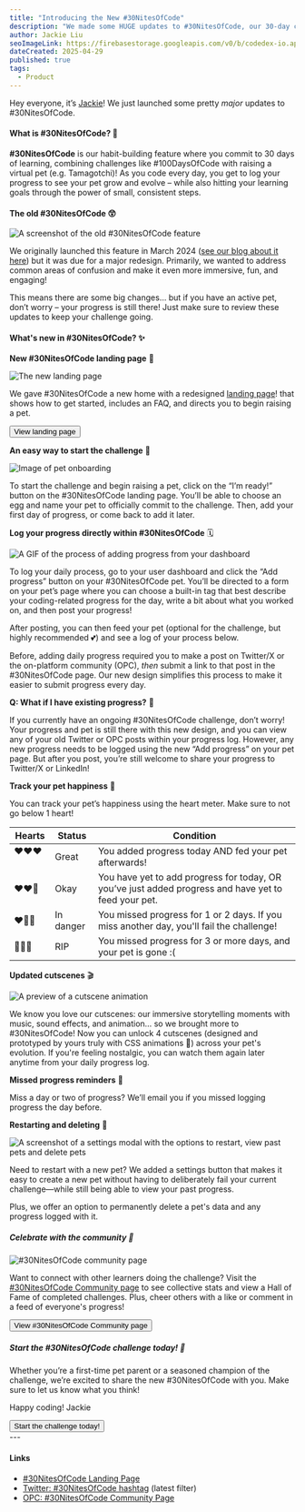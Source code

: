 ```yaml
---
title: "Introducing the New #30NitesOfCode"
description: "We made some HUGE updates to #30NitesOfCode, our 30-day challenge of learning and building! Take a look at what's new~ 🐣"
author: Jackie Liu
seoImageLink: https://firebasestorage.googleapis.com/v0/b/codedex-io.appspot.com/o/blogs%2F30-nites-of-code-revamp-2025%2Fbanner.png?alt=media&token=d40b1650-e9c3-4762-af21-d41cf19c7607
dateCreated: 2025-04-29
published: true
tags:
  - Product
---
```


Hey everyone, it’s [Jackie](https://www.codedex.io/@jackieisonline)! We just launched some pretty *major* updates to #30NitesOfCode.

#### What is #30NitesOfCode? 🐣

**#30NitesOfCode** is our habit-building feature where you commit to 30 days of learning, combining challenges like #100DaysOfCode with raising a virtual pet (e.g. Tamagotchi)! As you code every day, you get to log your progress to see your pet grow and evolve – while also hitting your learning goals through the power of small, consistent steps.

#### The old #30NitesOfCode 😲

![A screenshot of the old #30NitesOfCode feature](https://imgur.com/oUoVbtj.gif)

We originally launched this feature in March 2024 ([see our blog about it here](https://www.codedex.io/blog/30-nites-of-code)) but it was due for a major redesign. Primarily, we wanted to address common areas of confusion and make it even more immersive, fun, and engaging!

This means there are some big changes… but if you have an active pet, don’t worry – your progress is still there! Just make sure to review these updates to keep your challenge going.

#### What's new in #30NitesOfCode? ✨

**New #30NitesOfCode landing page** 🎉

![The new landing page](https://i.imgur.com/Kst8rik.gif)

We gave #30NitesOfCode a new home with a redesigned [landing page](https://www.codedex.io/30-nites-of-code)! that shows how to get started, includes an FAQ, and directs you to begin raising a pet.

<div style={{ display: "flex", justifyContent: "center", marginBottom: "1.2rem", transform: "scale(.9)" }}>
  <a href="https://www.codedex.io/30-nites-of-code" style={{ all: "unset" }} target="_blank" and rel="noopener noreferrer"><Button variant="yellow">View landing page</Button></a>
</div>

**An easy way to start the challenge** 🥚

![Image of pet onboarding](https://i.imgur.com/sgcaHqH.gif)

To start the challenge and begin raising a pet, click on the “I’m ready!” button on the #30NitesOfCode landing page. You’ll be able to choose an egg and name your pet to officially commit to the challenge. Then, add your first day of progress, or come back to add it later.

**Log your progress directly within #30NitesOfCode** 🗓️

![A GIF of the process of adding progress from your dashboard](https://i.imgur.com/jYzZnrc.gif)

To log your daily process, go to your user dashboard and click the “Add progress” button on your #30NitesOfCode pet. You’ll be directed to a form on your pet’s page where you can choose a built-in tag that best describe your coding-related progress for the day, write a bit about what you worked on, and then post your progress!

After posting, you can then feed your pet (optional for the challenge, but highly recommended 💕) and see a log of your process below.

Before, adding daily progress required you to make a post on Twitter/X or the on-platform community (OPC), *then* submit a link to that post in the #30NitesOfCode page. Our new design simplifies this process to make it easier to submit progress every day.

**Q: What if I have existing progress?** 🤔

If you currently have an ongoing #30NitesOfCode challenge, don’t worry! Your progress and pet is still there with this new design, and you can view any of your old Twitter or OPC posts within your progress log. However, any new progress needs to be logged using the new “Add progress” on your pet page. But after you post, you’re still welcome to share your progress to Twitter/X or LinkedIn!

**Track your pet happiness** 🥰

You can track your pet’s happiness using the heart meter. Make sure to not go below 1 heart!

| Hearts   | Status  | Condition |
| -------- | ------- | ------- |
| ❤️❤️❤️ &nbsp;&nbsp; | Great   | You added progress today AND fed your pet afterwards! |
| ❤️❤️🤍    | Okay    | You have yet to add progress for today, OR you’ve just added progress and have yet to feed your pet. |
| ❤️🤍🤍    | In danger | You missed progress for 1 or 2 days. If you miss another day, you'll fail the challenge! |
| 🤍🤍🤍    | RIP     | You missed progress for 3 or more days, and your pet is gone :(  |

**Updated cutscenes** 🎬

![A preview of a cutscene animation](https://i.imgur.com/KByw2nO.gif)

We know you love our cutscenes: our immersive storytelling moments with music, sound effects, and animation… so we brought more to #30NitesOfCode! Now you can unlock 4 cutscenes (designed and prototyped by yours truly with CSS animations 👀) across your pet's evolution. If you're feeling nostalgic, you can watch them again later anytime from your daily progress log.

**Missed progress reminders** 🚨

Miss a day or two of progress? We’ll email you if you missed logging progress the day before.

**Restarting and deleting** 🔄

![A screenshot of a settings modal with the options to restart, view past pets and delete pets](https://i.imgur.com/K2eljgN.png)

Need to restart with a new pet? We added a settings button that makes it easy to create a new pet without having to deliberately fail your current challenge—while still being able to view your past progress.

Plus, we offer an option to permanently delete a pet's data and any progress logged with it.

##### Celebrate with the community 🫶

![#30NitesOfCode community page](https://i.imgur.com/U8F5Xvx.png)

Want to connect with other learners doing the challenge? Visit the [#30NitesOfCode Community page](https://www.codedex.io/community/30-nites-of-code) to see collective stats and view a Hall of Fame of completed challenges. Plus, cheer others with a like or comment in a feed of everyone's progress!

<div style={{ display: "flex", justifyContent: "center", marginBottom: "1.2rem", transform: "scale(.9)" }}>
  <a href="https://www.codedex.io/community/30-nites-of-code" style={{ all: "unset" }} target="_blank" and rel="noopener noreferrer"><Button variant="yellow">View #30NitesOfCode Community page</Button></a>
</div>

##### Start the #30NitesOfCode challenge today! 🫡

Whether you’re a first-time pet parent or a seasoned champion of the challenge, we’re excited to share the new #30NitesOfCode with you. Make sure to let us know what you think!

Happy coding!
Jackie

<div style={{ display: "flex", justifyContent: "center", marginBottom: "1.2rem", transform: "scale(.9)" }}>
  <a href="https://www.codedex.io/30-nites-of-code" style={{ all: "unset" }} target="_blank" and rel="noopener noreferrer"><Button variant="yellow">Start the challenge today!</Button></a>
</div>
---

#### Links

- [#30NitesOfCode Landing Page](https://www.codedex.io/30-nites-of-code)
- [Twitter: #30NitesOfCode hashtag](https://twitter.com/hashtag/30NitesOfCode?src=hashtag_click&f=live) (latest filter)
- [OPC: #30NitesOfCode Community Page](https://www.codedex.io/community/30-nites-of-code)
